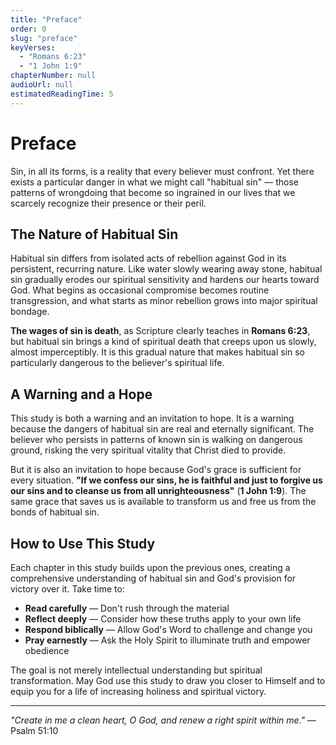 ```yaml
---
title: "Preface"
order: 0
slug: "preface"
keyVerses:
  - "Romans 6:23"
  - "1 John 1:9"
chapterNumber: null
audioUrl: null
estimatedReadingTime: 5
---
```


# Preface

Sin, in all its forms, is a reality that every believer must confront. Yet there exists a particular danger in what we might call "habitual sin" — those patterns of wrongdoing that become so ingrained in our lives that we scarcely recognize their presence or their peril.

## The Nature of Habitual Sin

Habitual sin differs from isolated acts of rebellion against God in its persistent, recurring nature. Like water slowly wearing away stone, habitual sin gradually erodes our spiritual sensitivity and hardens our hearts toward God. What begins as occasional compromise becomes routine transgression, and what starts as minor rebellion grows into major spiritual bondage.

**The wages of sin is death**, as Scripture clearly teaches in **Romans 6:23**, but habitual sin brings a kind of spiritual death that creeps upon us slowly, almost imperceptibly. It is this gradual nature that makes habitual sin so particularly dangerous to the believer's spiritual life.

## A Warning and a Hope

This study is both a warning and an invitation to hope. It is a warning because the dangers of habitual sin are real and eternally significant. The believer who persists in patterns of known sin is walking on dangerous ground, risking the very spiritual vitality that Christ died to provide.

But it is also an invitation to hope because God's grace is sufficient for every situation. **"If we confess our sins, he is faithful and just to forgive us our sins and to cleanse us from all unrighteousness"** (**1 John 1:9**). The same grace that saves us is available to transform us and free us from the bonds of habitual sin.

## How to Use This Study

Each chapter in this study builds upon the previous ones, creating a comprehensive understanding of habitual sin and God's provision for victory over it. Take time to:

- **Read carefully** — Don't rush through the material
- **Reflect deeply** — Consider how these truths apply to your own life
- **Respond biblically** — Allow God's Word to challenge and change you
- **Pray earnestly** — Ask the Holy Spirit to illuminate truth and empower obedience

The goal is not merely intellectual understanding but spiritual transformation. May God use this study to draw you closer to Himself and to equip you for a life of increasing holiness and spiritual victory.

---

*"Create in me a clean heart, O God, and renew a right spirit within me."* — Psalm 51:10 